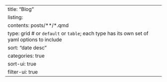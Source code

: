 ---
title: "Blog"
listing: 
  contents: posts/**/*.qmd
  type: grid # or `default` or `table`; each type has its own set of yaml options to include
  sort: "date desc"
  categories: true
  sort-ui: true
  filter-ui: true
---